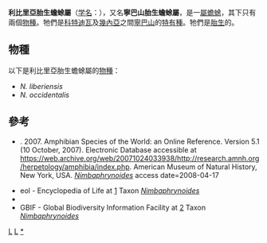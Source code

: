 {{Automatic taxobox
| taxon = Nimbaphrynoides
| authority = Dubois, 1987
| subdivision_ranks = [[種|種]]
| subdivision = 參見內文
}}

'''利比里亞胎生蟾蜍屬'''（[[学名|学名]]：''{{lang|la|Nimbaphrynoides}}''），又名'''寧巴山胎生蟾蜍屬'''，是一[[屬|屬]][[蟾蜍|蟾蜍]]，其下只有兩個[[物種|物種]]。牠們是[[科特迪瓦|科特迪瓦]]及[[幾內亞|幾內亞]]之間[[寧巴山|寧巴山]]的[[特有種|特有種]]。牠們是[[胎生|胎生]]的。

==物種==
以下是利比里亞胎生蟾蜍屬的[[物種|物種]]：
* ''N. liberiensis''
* ''N. occidentalis''

==參考==
* {{aut|Frost, Darrel R}}. 2007. Amphibian Species of the World: an Online Reference. Version 5.1 (10 October, 2007). Electronic Database accessible at https://web.archive.org/web/20071024033938/http://research.amnh.org/herpetology/amphibia/index.php. American Museum of Natural History, New York, USA. [http://research.amnh.org/herpetology/amphibia/names.php?taxon=&family=&subfamily=&genus=Nimbaphrynoides&commname=&authority=&year=&geo=0&dist=&comment= ''Nimbaphrynoides'']{{dead link|date=2017年11月 |bot=InternetArchiveBot |fix-attempted=yes }} access date=2008-04-17
* eol - Encyclopedia of Life at [http://www.eol.org]{{Wayback|url=http://www.eol.org/ |date=20110722170736 }} Taxon  [http://www.eol.org/taxa/16148693 ''Nimbaphrynoides'']{{dead link|date=2017年11月 |bot=InternetArchiveBot |fix-attempted=yes }}
* {{ITIS|ID=585625|taxon=''Nimbaphrynoides''|year=2008|date=16 April}}
* GBIF - Global Biodiversity Information Facility at [https://web.archive.org/web/20080501142231/http://data.gbif.org/welcome.htm] Taxon [http://data.gbif.org/species/13191220/ ''Nimbaphrynoides'']{{Wayback|url=http://data.gbif.org/species/13191220/ |date=20160303214840 }}
{{Taxonbar}}
[[Category:1987年描述的分类群|L]]
[[Category:蟾蜍科|L]]
[[Category:利比里亚胎生蟾蜍属|*]]